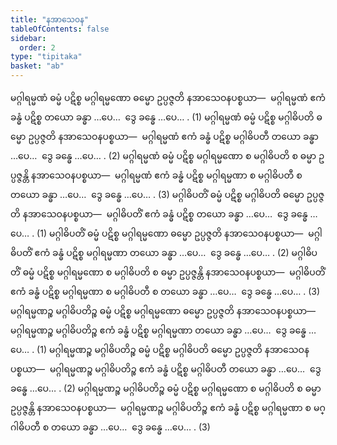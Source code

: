 ```yaml
---
title: "နအာသေဝန"
tableOfContents: false
sidebar:
  order: 2
type: "tipitaka"
basket: "ab"
---
```



<DynamicBreadcrumb />

<Division number="15">

<Paragraph number="2469">
မဂ္ဂါရမ္မဏံ ဓမ္မံ ပဋိစ္စ မဂ္ဂါရမ္မဏော ဓမ္မော ဥပ္ပဇ္ဇတိ နအာသေဝနပစ္စယာ—  မဂ္ဂါရမ္မဏံ ဧကံ ခန္ဓံ ပဋိစ္စ တယော ခန္ဓာ …ပေ…  ဒွေ ခန္ဓေ …ပေ… . (1)
</Paragraph>

<Paragraph number="2470">
မဂ္ဂါရမ္မဏံ ဓမ္မံ ပဋိစ္စ မဂ္ဂါဓိပတိ ဓမ္မော ဥပ္ပဇ္ဇတိ နအာသေဝနပစ္စယာ—  မဂ္ဂါရမ္မဏံ ဧကံ ခန္ဓံ ပဋိစ္စ မဂ္ဂါဓိပတီ တယော ခန္ဓာ …ပေ…  ဒွေ ခန္ဓေ …ပေ… . (2)
</Paragraph>

<Paragraph number="2471">
မဂ္ဂါရမ္မဏံ ဓမ္မံ ပဋိစ္စ မဂ္ဂါရမ္မဏော စ မဂ္ဂါဓိပတိ စ ဓမ္မာ ဥပ္ပဇ္ဇန္တိ နအာသေဝနပစ္စယာ—  မဂ္ဂါရမ္မဏံ ဧကံ ခန္ဓံ ပဋိစ္စ မဂ္ဂါရမ္မဏာ စ မဂ္ဂါဓိပတီ စ တယော ခန္ဓာ …ပေ…  ဒွေ ခန္ဓေ …ပေ… . (3)
</Paragraph>

</Division>
<Division number="16">

<Paragraph number="2472">
မဂ္ဂါဓိပတိံ ဓမ္မံ ပဋိစ္စ မဂ္ဂါဓိပတိ ဓမ္မော ဥပ္ပဇ္ဇတိ နအာသေဝနပစ္စယာ—  မဂ္ဂါဓိပတိံ ဧကံ ခန္ဓံ ပဋိစ္စ တယော ခန္ဓာ …ပေ…  ဒွေ ခန္ဓေ …ပေ… . (1)
</Paragraph>

<Paragraph number="2473">
မဂ္ဂါဓိပတိံ ဓမ္မံ ပဋိစ္စ မဂ္ဂါရမ္မဏော ဓမ္မော ဥပ္ပဇ္ဇတိ နအာသေဝနပစ္စယာ—  မဂ္ဂါဓိပတိံ ဧကံ ခန္ဓံ ပဋိစ္စ မဂ္ဂါရမ္မဏာ တယော ခန္ဓာ …ပေ…  ဒွေ ခန္ဓေ …ပေ… . (2)
</Paragraph>

<Paragraph number="2474">
မဂ္ဂါဓိပတိံ ဓမ္မံ ပဋိစ္စ မဂ္ဂါရမ္မဏော စ မဂ္ဂါဓိပတိ စ ဓမ္မာ ဥပ္ပဇ္ဇန္တိ နအာသေဝနပစ္စယာ—  မဂ္ဂါဓိပတိံ ဧကံ ခန္ဓံ ပဋိစ္စ မဂ္ဂါရမ္မဏာ စ မဂ္ဂါဓိပတီ စ တယော ခန္ဓာ …ပေ…  ဒွေ ခန္ဓေ …ပေ… . (3)
</Paragraph>

</Division>
<Division number="17">

<Paragraph number="2475">
မဂ္ဂါရမ္မဏဉ္စ မဂ္ဂါဓိပတိဉ္စ ဓမ္မံ ပဋိစ္စ မဂ္ဂါရမ္မဏော ဓမ္မော ဥပ္ပဇ္ဇတိ နအာသေဝနပစ္စယာ—  မဂ္ဂါရမ္မဏဉ္စ မဂ္ဂါဓိပတိဉ္စ ဧကံ ခန္ဓံ ပဋိစ္စ မဂ္ဂါရမ္မဏာ တယော ခန္ဓာ …ပေ…  ဒွေ ခန္ဓေ …ပေ… . (1)
</Paragraph>

<Paragraph number="2476">
မဂ္ဂါရမ္မဏဉ္စ မဂ္ဂါဓိပတိဉ္စ ဓမ္မံ ပဋိစ္စ မဂ္ဂါဓိပတိ ဓမ္မော ဥပ္ပဇ္ဇတိ နအာသေဝနပစ္စယာ—  မဂ္ဂါရမ္မဏဉ္စ မဂ္ဂါဓိပတိဉ္စ ဧကံ ခန္ဓံ ပဋိစ္စ မဂ္ဂါဓိပတီ တယော ခန္ဓာ …ပေ…  ဒွေ ခန္ဓေ …ပေ… . (2)
</Paragraph>

<Paragraph number="2477">
မဂ္ဂါရမ္မဏဉ္စ မဂ္ဂါဓိပတိဉ္စ ဓမ္မံ ပဋိစ္စ မဂ္ဂါရမ္မဏော စ မဂ္ဂါဓိပတိ စ ဓမ္မာ ဥပ္ပဇ္ဇန္တိ နအာသေဝနပစ္စယာ—  မဂ္ဂါရမ္မဏဉ္စ မဂ္ဂါဓိပတိဉ္စ ဧကံ ခန္ဓံ ပဋိစ္စ မဂ္ဂါရမ္မဏာ စ မဂ္ဂါဓိပတီ စ တယော ခန္ဓာ …ပေ…  ဒွေ ခန္ဓေ …ပေ… . (3)
</Paragraph>
</Division>